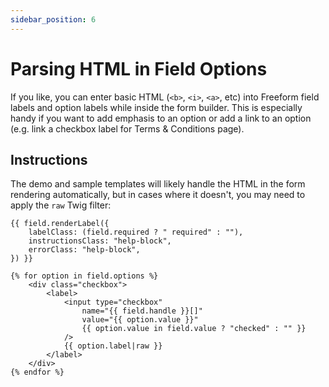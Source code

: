 ```yaml
---
sidebar_position: 6
---
```


# Parsing HTML in Field Options

If you like, you can enter basic HTML (`<b>`, `<i>`, `<a>`, etc) into Freeform field labels and option labels while inside the form builder. This is especially handy if you want to add emphasis to an option or add a link to an option (e.g. link a checkbox label for Terms & Conditions page).

## Instructions

The demo and sample templates will likely handle the HTML in the form rendering automatically, but in cases where it doesn't, you may need to apply the `raw` Twig filter:

```twig {15} showLineNumbers
{{ field.renderLabel({
    labelClass: (field.required ? " required" : ""),
    instructionsClass: "help-block",
    errorClass: "help-block",
}) }}

{% for option in field.options %}
    <div class="checkbox">
        <label>
            <input type="checkbox"
                name="{{ field.handle }}[]"
                value="{{ option.value }}"
                {{ option.value in field.value ? "checked" : "" }}
            />
            {{ option.label|raw }}
        </label>
    </div>
{% endfor %}

```
